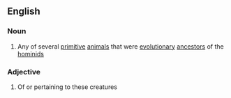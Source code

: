 ==English==

===Noun===
{{wikipedia|Proto-hominids}}
{{en-noun}}

# Any of several [[primitive]] [[animal]]s that were [[evolutionary]] [[ancestor]]s of the [[hominid]]s

===Adjective===
{{en-adj|-}}

# Of or pertaining to these creatures